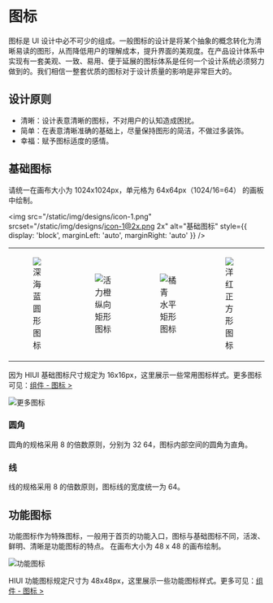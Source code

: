# 图标

图标是 UI 设计中必不可少的组成。一般图标的设计是将某个抽象的概念转化为清晰易读的图形，从而降低用户的理解成本，提升界面的美观度。在产品设计体系中实现有一套美观、一致、易用、便于延展的图标体系是任何一个设计系统必须努力做到的。我们相信一整套优质的图标对于设计质量的影响是非常巨大的。

## 设计原则

- 清晰：设计表意清晰的图标，不对用户的认知造成困扰。
- 简单：在表意清晰准确的基础上，尽量保持图形的简洁，不做过多装饰。
- 幸福：赋予图标适度的感情。

## 基础图标

请统一在画布大小为 1024x1024px，单元格为 64x64px（1024/16=64） 的画板中绘制。

<img src="/static/img/designs/icon-1.png" srcset="/static/img/designs/icon-1@2x.png 2x" alt="基础图标" style={{ display: 'block', marginLeft: 'auto', marginRight: 'auto' }} />

<table className="no-border" style={{ width: '896px', marginTop: '48px', marginLeft: 'auto', marginRight: 'auto' }}>
  <tr>
    <td>
      <figure>
        <img src="/static/img/designs/icon-2-1.png" srcset="/static/img/designs/icon-2-1@2x.png 2x" alt="深海蓝" />
        <figcaption style={{ fontSize: '14px' }}>圆形图标</figcaption>
      </figure>
    </td>
    <td>
      <figure>
        <img src="/static/img/designs/icon-2-2.png" srcset="/static/img/designs/icon-2-2@2x.png 2x" alt="活力橙" />
        <figcaption style={{ fontSize: '14px' }}>纵向矩形图标</figcaption>
      </figure>
    </td>
    <td>
      <figure>
        <img src="/static/img/designs/icon-2-3.png" srcset="/static/img/designs/icon-2-3@2x.png 2x" alt="橘青" />
        <figcaption style={{ fontSize: '14px' }}>水平矩形图标</figcaption>
      </figure>
    </td>
    <td>
      <figure>
        <img src="/static/img/designs/icon-2-4.png" srcset="/static/img/designs/icon-2-4@2x.png 2x" alt="洋红" />
        <figcaption style={{ fontSize: '14px' }}>正方形图标</figcaption>
      </figure>
    </td>
  </tr>
</table>

因为 HIUI 基础图标尺寸规定为 16x16px，这里展示一些常用图标样式。更多图标可见：<a href="../docs/icon">组件 - 图标 &gt;</a>

<img src="/static/img/designs/icon-3.png" srcset="/static/img/designs/icon-3@2x.png 2x" alt="更多图标" />

### 圆角

圆角的规格采用 8 的倍数原则，分别为 32 64，图标内部空间的圆角为直角。

### 线

线的规格采用 8 的倍数原则，图标线的宽度统一为 64。

## 功能图标

功能图标作为特殊图标，一般用于首页的功能入口，图标与基础图标不同，活泼、鲜明、清晰是功能图标的特点。
在画布大小为 48 x 48 的画布绘制。

<img src="/static/img/designs/icon-6.png" srcset="/static/img/designs/icon-6@2x.png 2x" alt="功能图标" />

HIUI 功能图标规定尺寸为 48x48px，这里展示一些功能图标样式。更多可见：<a href="../docs/icon">组件 - 图标 &gt;</a>
